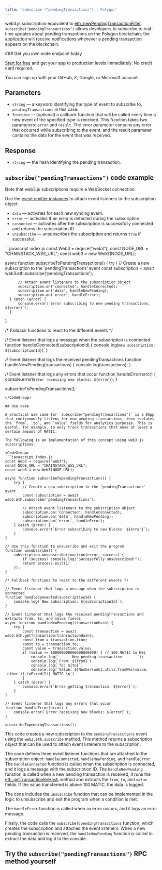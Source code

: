 ---
title: 'subscribe ("pendingTransactions") | Polygon'
---
web3.js subscription equivalent to [eth\_newPendingTransactionFilter](/api-reference/polygon_node_api/transaction_info/eth_newPendingTransactionFilter). `subscribe("pendingTransactions")` allows developers to subscribe to real-time updates about pending transactions on the Polygon blockchain; the application will receive notifications whenever a pending transaction appears on the blockchain.

<Check>
  ### Get you own node endpoint today

  [Start for free](https://console.chainstack.com/) and get your app to production levels immediately. No credit card required.

  You can sign up with your GitHub, X, Google, or Microsoft account.
</Check>

## Parameters

* `string` — a keyword identifying the type of event to subscribe to, `pendingTransactions` in this case.
* `function` — (optional) a callback function that will be called every time a new event of the specified type is received. This function takes two parameters: `error` and `result`. The error parameter contains any error that occurred while subscribing to the event, and the result parameter contains the data for the event that was received.

## Response

* `string` — the hash identifying the pending transaction.

## `subscribe("pendingTransactions")` code example

<Info>
  Note that web3.js subscriptions require a WebSocket connection.
</Info>

Use the [event emitter instances](https://web3js.readthedocs.io/en/v1.2.11/web3-eth-subscribe.html#eth-subscription-return) to attach event listeners to the subscription object:

* `data` — activates for each new syncing event.
* `error` — activates if an error is detected during the subscription.
* `connected` — activates after the subscription is successfully connected and returns the subscription ID.
* `unsubscribe` — unsubscribes the subscription and returns `true` if successful.

<CodeGroup>
  ```javascript index.js
  const Web3 = require("web3");
  const NODE_URL = "CHAINSTACK_WSS_URL";
  const web3 = new Web3(NODE_URL);

  async function subscribeToPendingTransactions() {
      try {
          // Create a new subscription to the 'pendingTransactions' event
          const subscription = await web3.eth.subscribe('pendingTransactions');

          // Attach event listeners to the subscription object
          subscription.on('connected', handleConnected);
          subscription.on('data', handleNewPending);
          subscription.on('error', handleError);
      } catch (error) {
          console.error(`Error subscribing to new pending transactions: ${error}`);
      }
  }

  /* Fallback functions to react to the different events */

  // Event listener that logs a message when the subscription is connected
  function handleConnected(subscriptionId) {
      console.log(`New subscription: ${subscriptionId}`);
  }

  // Event listener that logs the received pendingTransactions
  function handleNewPending(transactions) {
      console.log(transactions);
  }

  // Event listener that logs any errors that occur
  function handleError(error) {
      console.error(`Error receiving new blocks: ${error}`);
  }

  subscribeToPendingTransactions();
  ```
</CodeGroup>

## Use case

A practical use case for `subscribe("pendingTransactions")` is a DApp that continuously listens for new pending transactions, then isolates the `from`, `to`, and `value` fields for analytics purposes. This is useful, for example, to only track transactions that move at least a certain amount of MATIC.

The following is an implementation of this concept using web3.js subscriptions:

<CodeGroup>
  ```javascript index.js
  const Web3 = require("web3");
  const NODE_URL = "CHAINSTACK_WSS_URL";
  const web3 = new Web3(NODE_URL);

  async function subscribeTopendingTransactions() {
      try {
          // Create a new subscription to the 'pendingTransactions' event
          const subscription = await web3.eth.subscribe('pendingTransactions');

          // Attach event listeners to the subscription object
          subscription.on('connected', handleConnected);
          subscription.on('data', handleNewPending);
          subscription.on('error', handleError);
      } catch (error) {
          console.error(`Error subscribing to new blocks: ${error}`);
      }
  }

  // Use this function to unsuscribe and exit the program
  function unsubscribe() {
      subscription.unsubscribe(function(error, success) {
          if (success) console.log("Successfully unsubscribed!");
          return process.exit(1)
      });
  }

  /* Fallback functions to react to the different events */

  // Event listener that logs a message when the subscription is connected
  function handleConnected(subscriptionId) {
      console.log(`New subscription: ${subscriptionId}`);
  }

  // Event listener that logs the received pendingTransactions and extracts from, to, and value fields
  async function handleNewPending(transactionHash) {
      try {
          const transaction = await web3.eth.getTransaction(transactionHash);
          const from = transaction.from;
          const to = transaction.to;
          const value = transaction.value;
          if (value >= 100000000000000000000) { // 100 MATIC in Wei
              console.log(`----- New pending transaction ------`);
              console.log(`From: ${from}`)
              console.log(`To: ${to}`)
              console.log(`Value: ${Number(web3.utils.fromWei(value, 'ether')).toFixed(2)} MATIC \n`)
          }
      } catch (error) {
          console.error(`Error getting transaction: ${error}`);
      }
  }

  // Event listener that logs any errors that occur
  function handleError(error) {
      console.error(`Error receiving new blocks: ${error}`);
  }

  subscribeTopendingTransactions();
  ```
</CodeGroup>

This code creates a new subscription to the `pendingTransactions` event using the `web3.eth.subscribe` method. This method returns a subscription object that can be used to attach event listeners to the subscription.

The code defines three event listener functions that are attached to the subscription object: `handleConnected`, `handleNewPending`, and `handleError`. The `handleConnected` function is called when the subscription is connected, and it logs a message with the subscription ID. The `handleNewPending` function is called when a new pending transaction is received; it runs the [eth\_getTransactionByHash](/api-reference/polygon_node_api/transaction_info/eth_getTransactionByHash) method and extracts the `from`, `to`, and `value` fields. If the value transferred is above 100 MATIC, the data is logged.

The code includes the `unsuscribe` function that can be implemented in the logic to unsubscribe and exit the program when a condition is met.

The `handleError` function is called when an error occurs, and it logs an error message.

Finally, the code calls the `subscribeTopendingTransactions` function, which creates the subscription and attaches the event listeners. When a new pending transaction is received, the `handleNewPending` function is called to extract the data and log it to the console.

## Try the `subscribe("pendingTransactions")` RPC method yourself
